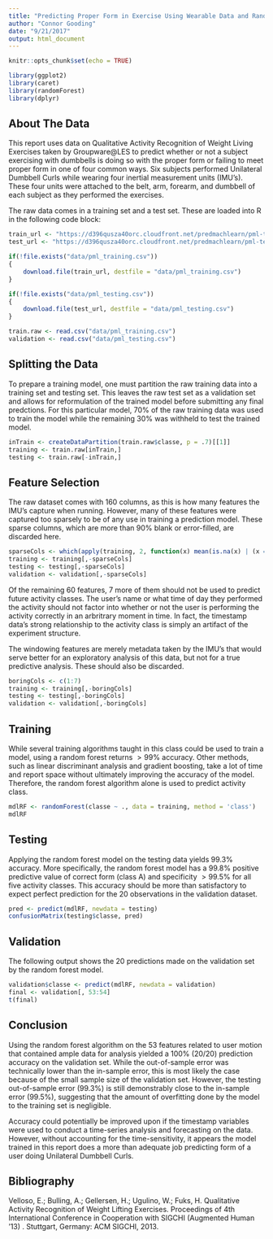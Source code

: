 ```yaml
---
title: "Predicting Proper Form in Exercise Using Wearable Data and Random Forest"
author: "Connor Gooding"
date: "9/21/2017"
output: html_document
---
```


```r
knitr::opts_chunk$set(echo = TRUE)
```

```r
library(ggplot2)
library(caret)
library(randomForest)
library(dplyr)
```

## About The Data

This report uses data on Qualitative Activity Recognition of Weight Living Exercises taken by Groupware\@LES to predict whether or not a subject exercising with dumbbells is doing so with the proper form or failing to meet proper form in one of four common ways. Six subjects performed Unilateral Dumbbell Curls while wearing four inertial measurement units (IMU's). These four units were attached to the belt, arm, forearm, and dumbbell of each subject as they performed the exercises.

The raw data comes in a training set and a test set. These are loaded into R in the following code block:

```r
train_url <- "https://d396qusza40orc.cloudfront.net/predmachlearn/pml-training.csv"
test_url <- "https://d396qusza40orc.cloudfront.net/predmachlearn/pml-testing.csv"

if(!file.exists("data/pml_training.csv"))
{
    download.file(train_url, destfile = "data/pml_training.csv")
}

if(!file.exists("data/pml_testing.csv"))
{
    download.file(test_url, destfile = "data/pml_testing.csv")
}

train.raw <- read.csv("data/pml_training.csv")
validation <- read.csv("data/pml_testing.csv")
```

## Splitting the Data

To prepare a training model, one must partition the raw training data into a training set and testing set. This leaves the raw test set as a validation set and allows for reformulation of the trained model before submitting any final predctions. For this particular model, 70% of the raw training data was used to train the model while the remaining 30% was withheld to test the trained model.

```r
inTrain <- createDataPartition(train.raw$classe, p = .7)[[1]]
training <- train.raw[inTrain,]
testing <- train.raw[-inTrain,]
```

## Feature Selection

The raw dataset comes with 160 columns, as this is how many features the IMU's capture when running. However, many of these features were captured too sparsely to be of any use in training a prediction model. These sparse columns, which are more than 90% blank or error-filled, are discarded here.

```r
sparseCols <- which(apply(training, 2, function(x) mean(is.na(x) | (x == ""))) > .9)
training <- training[,-sparseCols]
testing <- testing[,-sparseCols]
validation <- validation[,-sparseCols]
```

Of the remaining 60 features, 7 more of them should not be used to predict future activity classes. The user's name or what time of day they performed the activity should not factor into whether or not the user is performing the activity correctly in an arbritrary moment in time. In fact, the timestamp data's strong relationship to the activity class is simply an artifact of the experiment structure. 

The windowing features are merely metadata taken by the IMU's that would serve better for an exploratory analysis of this data, but not for a true predictive analysis. These should also be discarded.

```r
boringCols <- c(1:7)
training <- training[,-boringCols]
testing <- testing[,-boringCols]
validation <- validation[,-boringCols]
```

## Training

While several training algorithms taught in this class could be used to train a model, using a random forest returns $>99\%$ accuracy. Other methods, such as linear discriminant analysis and gradient boosting, take a lot of time and report space without ultimately improving the accuracy of the model. Therefore, the random forest algorithm alone is used to predict activity class.

```r
mdlRF <- randomForest(classe ~ ., data = training, method = 'class')
mdlRF
```

## Testing

Applying the random forest model on the testing data yields $99.3\%$ accuracy. More specifically, the random forest model has a $99.8\%$ positive predictive value of correct form (class A) and specificity $>99.5\%$ for all five activity classes. This accuracy should be more than satisfactory to expect perfect prediction for the 20 observations in the validation dataset.

```r
pred <- predict(mdlRF, newdata = testing)
confusionMatrix(testing$classe, pred)
```

## Validation

The following output shows the 20 predictions made on the validation set by the random forest model.

```r
validation$classe <- predict(mdlRF, newdata = validation)
final <- validation[, 53:54]
t(final)
```

## Conclusion

Using the random forest algorithm on the 53 features related to user motion that contained ample data for analysis yielded a $100\%$ (20/20) prediction accuracy on the validation set. While the out-of-sample error was technically lower than the in-sample error, this is most likely the case because of the small sample size of the validation set. However, the testing out-of-sample error $(99.3\%)$ is still demonstrably close to the in-sample error $(99.5\%)$, suggesting that the amount of overfitting done by the model to the training set is negligible.

Accuracy could potentially be improved upon if the timestamp variables were used to conduct a time-series analysis and forecasting on the data. However, without accounting for the time-sensitivity, it appears the model trained in this report does a more than adequate job predicting form of a user doing Unilateral Dumbbell Curls.

## Bibliography

Velloso, E.; Bulling, A.; Gellersen, H.; Ugulino, W.; Fuks, H. Qualitative Activity Recognition of Weight Lifting Exercises. Proceedings of 4th International Conference in Cooperation with SIGCHI (Augmented Human '13) . Stuttgart, Germany: ACM SIGCHI, 2013.
